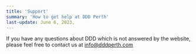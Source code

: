 ```yaml
---
title: 'Support'
summary: 'How to get help at DDD Perth'
last-update: June 6, 2023,
---
```


If you have any questions about DDD which is not answered by the website, please feel free to contact us at [info@dddperth.com](mailto:info@dddperth.com)
